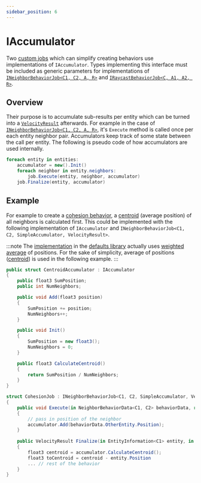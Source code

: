 ```yaml
---
sidebar_position: 6
---
```


# IAccumulator

Two [custom jobs](https://docs.unity3d.com/Packages/com.unity.jobs@0.0/manual/custom_job_types.html) which can simplify creating behaviors use implementations of `IAccumulator`. Types implementing this interface must be included as generic parameters for implementations of [`INeighborBehaviorJob<C1, C2, A, R>`](/docs/documentation-core/behaviors/neighbor-behaviors/#implementing-ineighborbehaviorjobc1-c2-a-r) and [`IRaycastBehaviorJob<C, A1, A2, R>`](/docs/documentation-core/behaviors/ray-behaviors/ray-behaviors#implementing-iraycastbehaviorjobc-a1-a2-r). 

## Overview

Their purpose is to accumulate sub-results per entity which can be turned into a [`VelocityResult`](/docs/documentation-defaults/behaviors/VelocityResult) afterwards. For example in the case of [`INeighborBehaviorJob<C1, C2, A, R>`](/docs/documentation-core/behaviors/neighbor-behaviors/#implementing-ineighborbehaviorjobc1-c2-a-r), it's `Execute` method is called once per each entity neighbor pair. Accumulators keep track of some state between the call per entity. The following is pseudo code of how accumulators are used internally.

```csharp title="pseudo code illustrating how accumulators are used"
foreach entity in entities:
    accumulator = new().Init()
    foreach neighbor in entity.neighbors:
        job.Execute(entity, neighbor, accumulator)
    job.Finalize(entity, accumulator)
```

## Example 

For example to create a [cohesion behavior](/docs/documentation-defaults/behaviors/neighbor-behaviors/cohesion), a [centroid](https://en.wikipedia.org/wiki/Centroid) (average position) of all neighbors is calculated first. This could be implemented with the following implementation of `IAccumulator` and `INeighborBehaviorJob<C1, C2, SimpleAccumulator, VelocityResult>`.

:::note
The [implementation](/docs/documentation-defaults/behaviors/neighbor-behaviors/cohesion) in the [defaults library](/docs/category/documentation-defaults) actually uses [weighted average](https://en.wikipedia.org/wiki/Weighted_arithmetic_mean) of positions. For the sake of simplicity, average of positions ([centroid](https://en.wikipedia.org/wiki/Centroid)) is used in the following example.
:::

```csharp title="calculating a centroid"
public struct CentroidAccumulator : IAccumulator
{
    public float3 SumPosition;
    public int NumNeighbors;

    public void Add(float3 position)
    {
        SumPosition += position;
        NumNeighbors++;
    }

    public void Init()
    {
        SumPosition = new float3();
        NumNeighbors = 0;
    }

    public float3 CalculateCentroid()
    {
        return SumPosition / NumNeighbors;
    }
}

struct CohesionJob : INeighborBehaviorJob<C1, C2, SimpleAccumulator, VelocityResult>
{
    public void Execute(in NeighborBehaviorData<C1, C2> behaviorData, ref CentroidAccumulator accumulator)
    {
        // pass in position of the neighbor
        accumulator.Add(behaviorData.OtherEntity.Position);
    }
    
    public VelocityResult Finalize(in EntityInformation<C1> entity, in CentroidAccumulator accumulator)
    {
        float3 centroid = accumulator.CalculateCentroid();
        float3 toCentroid = centroid - entity.Position 
        ... // rest of the behavior
    }
}
```